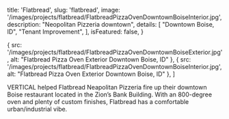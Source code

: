 
  title: 'Flatbread',
  slug: 'flatbread',
  image: '/images/projects/flatbread/FlatbreadPizzaOvenDowntownBoiseInterior.jpg',
  description: "Neopolitan Pizzeria downtown",
  details: [
    "Downtown Boise, ID",
    "Tenant Improvement",
  ],
  isFeatured: false,
}

  {
    src: '/images/projects/flatbread/FlatbreadPizzaOvenDowntownBoiseExterior.jpg',
    alt: "Flatbread Pizza Oven Exterior Downtown Boise, ID"
  },
  {
    src: '/images/projects/flatbread/FlatbreadPizzaOvenDowntownBoiseInterior.jpg',
    alt: "Flatbread Pizza Oven Exterior Downtown Boise, ID"
  },
]


VERTICAL helped Flatbread Neapolitan Pizzeria fire up their downtown Boise restaurant located in the Zion’s Bank Building.  With an 800-degree oven and plenty of custom finishes, Flatbread has a comfortable urban/industrial vibe.

<Slider slides={slides}/>